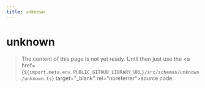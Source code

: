 ```yaml
---
title: unknown
---
```


# unknown

> The content of this page is not yet ready. Until then just use the <a href={`${import.meta.env.PUBLIC_GITHUB_LIBRARY_URL}/src/schemas/unknown/unknown.ts`} target="\_blank" rel="noreferrer">source code</a>.

